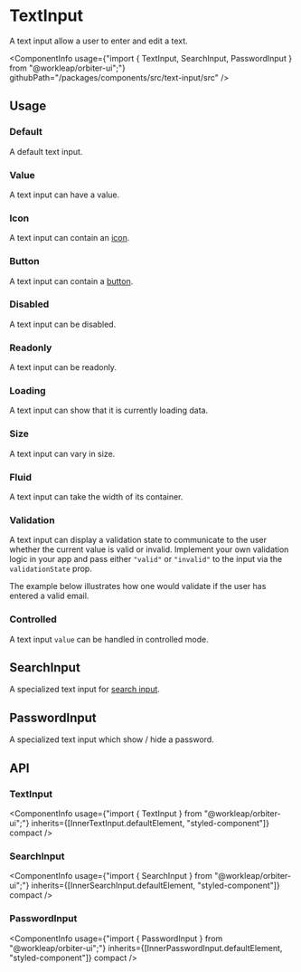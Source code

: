 

<Meta of={TextInputStories} />

# TextInput

<Tagline>A text input allow a user to enter and edit a text.</Tagline>

<ComponentInfo
    usage={"import { TextInput, SearchInput, PasswordInput } from \"@workleap/orbiter-ui\";"}
    githubPath="/packages/components/src/text-input/src"
/>

## Usage

### Default

A default text input.

<Canvas of={TextInputStories.Default} />

### Value

A text input can have a value.

<Canvas of={TextInputStories.Value} />

### Icon

A text input can contain an [icon](?path=/docs/icon-gallery--docs).

<Canvas of={TextInputStories.IconStory} />

### Button

A text input can contain a [button](?path=/docs/button--default-story).

<Canvas of={TextInputStories.ButtonStory} />

### Disabled

A text input can be disabled.

<Canvas of={TextInputStories.Disabled} />

### Readonly

A text input can be readonly.

<Canvas of={TextInputStories.Readonly} />

### Loading

A text input can show that it is currently loading data.

<Canvas of={TextInputStories.Loading} />

### Size

A text input can vary in size.

<Canvas of={TextInputStories.Size} />

### Fluid

A text input can take the width of its container.

<Canvas of={TextInputStories.Fluid} />

### Validation

A text input can display a validation state to communicate to the user whether the current value is valid or invalid. Implement your own validation logic in your app and pass either `"valid"` or `"invalid"` to the input via the `validationState` prop.

The example below illustrates how one would validate if the user has entered a valid email.

<Canvas of={TextInputStories.EmailValidation} />

### Controlled

A text input `value` can be handled in controlled mode.

<Canvas of={TextInputStories.Controlled} />

## SearchInput

A specialized text input for [search input](https://developer.mozilla.org/en-US/docs/Web/HTML/Element/input/search).

<Canvas of={TextInputStories.Search} />

## PasswordInput

A specialized text input which show / hide a password.

<Canvas of={TextInputStories.Password} />

## API

### TextInput

<ComponentInfo
    usage={"import { TextInput } from \"@workleap/orbiter-ui\";"}
    inherits={[InnerTextInput.defaultElement, "styled-component"]}
    compact
/>

<ArgTypes of={InnerTextInput} sort="alpha" />

### SearchInput

<ComponentInfo
    usage={"import { SearchInput } from \"@workleap/orbiter-ui\";"}
    inherits={[InnerSearchInput.defaultElement, "styled-component"]}
    compact
/>

<ArgTypes of={InnerSearchInput} sort="alpha" />

### PasswordInput

<ComponentInfo
    usage={"import { PasswordInput } from \"@workleap/orbiter-ui\";"}
    inherits={[InnerPasswordInput.defaultElement, "styled-component"]}
    compact
/>

<ArgTypes of={InnerPasswordInput} sort="alpha" />
